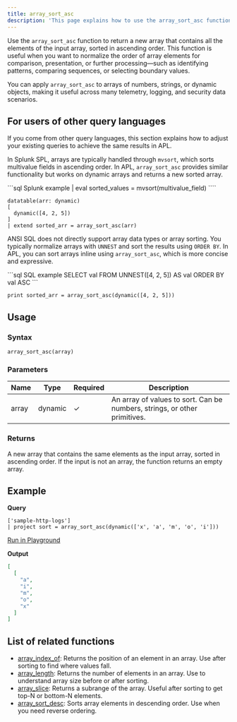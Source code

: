 ```yaml
---
title: array_sort_asc
description: 'This page explains how to use the array_sort_asc function in APL.'
---
```


Use the `array_sort_asc` function to return a new array that contains all the elements of the input array, sorted in ascending order. This function is useful when you want to normalize the order of array elements for comparison, presentation, or further processing—such as identifying patterns, comparing sequences, or selecting boundary values.

You can apply `array_sort_asc` to arrays of numbers, strings, or dynamic objects, making it useful across many telemetry, logging, and security data scenarios.

## For users of other query languages

If you come from other query languages, this section explains how to adjust your existing queries to achieve the same results in APL.

<AccordionGroup>
<Accordion title="Splunk SPL users">

In Splunk SPL, arrays are typically handled through `mvsort`, which sorts multivalue fields in ascending order. In APL, `array_sort_asc` provides similar functionality but works on dynamic arrays and returns a new sorted array.

<CodeGroup>
```sql Splunk example
| eval sorted_values = mvsort(multivalue_field)
````

```kusto APL equivalent
datatable(arr: dynamic)
[
  dynamic([4, 2, 5])
]
| extend sorted_arr = array_sort_asc(arr)
```

</CodeGroup>

</Accordion>
<Accordion title="ANSI SQL users">

ANSI SQL does not directly support array data types or array sorting. You typically normalize arrays with `UNNEST` and sort the results using `ORDER BY`. In APL, you can sort arrays inline using `array_sort_asc`, which is more concise and expressive.

<CodeGroup>
```sql SQL example
SELECT val
FROM UNNEST([4, 2, 5]) AS val
ORDER BY val ASC
```

```kusto APL equivalent
print sorted_arr = array_sort_asc(dynamic([4, 2, 5]))
```

</CodeGroup>

</Accordion>
</AccordionGroup>

## Usage

### Syntax

```kusto
array_sort_asc(array)
```

### Parameters

| Name  | Type    | Required | Description                                                               |
| ----- | ------- | -------- | ------------------------------------------------------------------------- |
| array | dynamic | ✓       | An array of values to sort. Can be numbers, strings, or other primitives. |

### Returns

A new array that contains the same elements as the input array, sorted in ascending order. If the input is not an array, the function returns an empty array.

## Example

**Query**

```kusto
['sample-http-logs']
| project sort = array_sort_asc(dynamic(['x', 'a', 'm', 'o', 'i']))
```

[Run in Playground](https://play.axiom.co/axiom-play-qf1k/query?initForm=%7B%22apl%22%3A%22%5B'sample-http-logs'%5D%20%7C%20project%20sort%20%3D%20array_sort_asc(dynamic(%5B'x'%2C%20'a'%2C%20'm'%2C%20'o'%2C%20'i'%5D))%22%7D)

**Output**

```json
[
  [
    "a",
    "i",
    "m",
    "o",
    "x"
  ]
]
```

## List of related functions

- [array_index_of](/apl/scalar-functions/array-functions/array-index-of): Returns the position of an element in an array. Use after sorting to find where values fall.
- [array_length](/apl/scalar-functions/array-functions/array-length): Returns the number of elements in an array. Use to understand array size before or after sorting.
- [array_slice](/apl/scalar-functions/array-functions/array-slice): Returns a subrange of the array. Useful after sorting to get top-N or bottom-N elements.
- [array_sort_desc](/apl/scalar-functions/array-functions/array-sort-desc): Sorts array elements in descending order. Use when you need reverse ordering.
